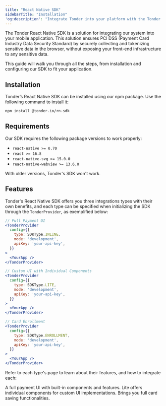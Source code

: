 ```yaml
---
title: "React Native SDK"
sidebarTitle: "Installation"
'og:description': "Integrate Tonder into your platform with the Tonder React Native SDK. Securely collect and tokenize sensitive data with our vanilla Javascript solution, ensuring PCI DSS compliance."
---
```


The Tonder React Native SDK is a solution for integrating our system into your mobile application. This solution ensures PCI DSS (Payment Card Industry Data Security Standard) by securely collecting and tokenizing sensitive data in the browser, without exposing your front-end infrastructure to any sensitive data.

This guide will walk you through all the steps, from installation and configuring our SDK to fit your application.

## Installation

Tonder’s React Native SDK can be installed using our npm package. Use the following command to install it:

```bash
npm install @tonder.io/rn-sdk
```

## Requirements

Our SDK requires the following package versions to work properly:

- `react-native >= 0.70`
- `react >= 16.8`
- `react-native-svg >= 15.0.0`
- `react-native-webview >= 13.6.0`

<Warning>
  With older versions, Tonder's SDK won't work.
</Warning>

## Features

Tonder's React Native SDK offers you three integrations types with their own benefits, and each type can be specified when initializing the SDK through the `TonderProvider`, as exemplified below:

```jsx
// Full Payment UI
<TonderProvider
  config={{
    type: SDKType.INLINE,
    mode: 'development',
    apiKey: 'your-api-key',
  }}
>
  <YourApp />
</TonderProvider>

// Custom UI with Individual Components
<TonderProvider
  config={{
    type: SDKType.LITE,
    mode: 'development',
    apiKey: 'your-api-key',
  }}
>
  <YourApp />
</TonderProvider>

// Card Enrollment
<TonderProvider
  config={{
    type: SDKType.ENROLLMENT,
    mode: 'development',
    apiKey: 'your-api-key',
  }}
>
  <YourApp />
</TonderProvider>
```

Refer to each type's page to learn about their features, and how to integrate each:

<CardGroup cols={3}>
  <Card title="Inline" icon="line-columns" href="/integration/sdks/mobile/react-native/inline">
    A full payment UI with built-in components and features.
  </Card>

  <Card title="Lite" icon="lightbulb" href="/integration/sdks/mobile/react-native/lite">
    Lite offers individual components for custom UI implementations.
  </Card>

  <Card title="Enrollment" icon="credit-card" href="/integration/sdks/mobile/react-native/enrollment">
    Brings you full card saving functionalities.
  </Card>
</CardGroup>